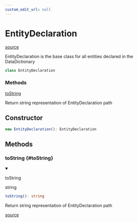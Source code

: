 ```yaml
---
custom_edit_url: null
---
```


# EntityDeclaration
<div className="doc-side">
<div className="doc-main-source">

[source](https://github.com/layline-io/layline-docusaurus/blob/28d5da4/projects/layline/src/classes/EntityDeclaration.ts#L6)

</div>
</div>

<div className="doc-subtitle">

EntityDeclaration is the base class for all entities declared in the DataDictionary

</div>

```ts
class EntityDeclaration
```

<div className="doc-summary doc-methods">
<h3 className="doc-summary-title">Methods</h3>
<div className="doc-summary-item">
<div className="doc-summary-name"><a href="#toString">toString</a></div>
<div className="doc-summary-desc">

Return string representation of EntityDeclaration path

</div>
</div>
</div>

## Constructor

```ts
new EntityDeclaration(): EntityDeclaration
```

## Methods

<div className="doc-header-hidden">

### toString {#toString}

</div>

<div className="doc-entry">

<details open className="doc-method">

<summary className="doc-member">

<span className="doc-name">toString</span>

<span className="doc-type">

string

</span>

</summary>

```ts
toString(): string
```

<div className="doc-desc">

Return string representation of EntityDeclaration path

</div>

</details>

<div className="doc-source">

[source](https://github.com/layline-io/layline-docusaurus/blob/28d5da4/projects/layline/src/classes/EntityDeclaration.ts#L11)

</div>

</div>